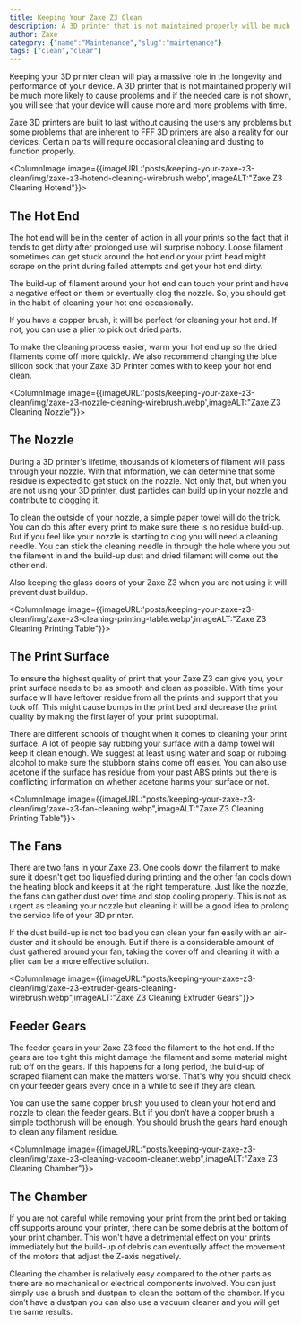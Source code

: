 ```yaml
---
title: Keeping Your Zaxe Z3 Clean
description: A 3D printer that is not maintained properly will be much more likely to cause problems and if the needed care is not shown, you will see that your device will cause more and more problems with time.
author: Zaxe
category: {"name":"Maintenance","slug":"maintenance"}
tags: ["clean","clear"]
---
```


Keeping your 3D printer clean will play a massive role in the longevity and performance of your device. A 3D printer that is not maintained properly will be much more likely to cause problems and if the needed care is not shown, you will see that your device will cause more and more problems with time.

Zaxe 3D printers are built to last without causing the users any problems but some problems that are inherent to FFF 3D printers are also a reality for our devices. Certain parts will require occasional cleaning and dusting to function properly.

<ColumnImage image={{imageURL:'posts/keeping-your-zaxe-z3-clean/img/zaxe-z3-hotend-cleaning-wirebrush.webp',imageALT:"Zaxe Z3 Cleaning Hotend"}}>
## The Hot End

The hot end will be in the center of action in all your prints so the fact that it tends to get dirty after prolonged use will surprise nobody. Loose filament sometimes can get stuck around the hot end or your print head might scrape on the print during failed attempts and get your hot end dirty.

The build-up of filament around your hot end can touch your print and have a negative effect on them or eventually clog the nozzle. So, you should get in the habit of cleaning your hot end occasionally.

If you have a copper brush, it will be perfect for cleaning your hot end. If not, you can use a plier to pick out dried parts.

To make the cleaning process easier, warm your hot end up so the dried filaments come off more quickly.  We also recommend changing the blue silicon sock that your Zaxe 3D Printer comes with to keep your hot end clean.
</ColumnImage>

<ColumnImage image={{imageURL:'posts/keeping-your-zaxe-z3-clean/img/zaxe-z3-nozzle-cleaning-wirebrush.webp',imageALT:"Zaxe Z3 Cleaning Nozzle"}}>
## The Nozzle

During a 3D printer's lifetime, thousands of kilometers of filament will pass through your nozzle. With that information, we can determine that some residue is expected to get stuck on the nozzle. Not only that, but when you are not using your 3D printer, dust particles can build up in your nozzle and contribute to clogging it.

To clean the outside of your nozzle, a simple paper towel will do the trick. You can do this after every print to make sure there is no residue build-up. But if you feel like your nozzle is starting to clog you will need a cleaning needle. You can stick the cleaning needle in through the hole where you put the filament in and the build-up dust and dried filament will come out the other end. 

Also keeping the glass doors of your Zaxe Z3 when you are not using it will prevent dust buildup. 
</ColumnImage>

<ColumnImage image={{imageURL:'posts/keeping-your-zaxe-z3-clean/img/zaxe-z3-cleaning-printing-table.webp',imageALT:"Zaxe Z3 Cleaning Printing Table"}}>
## The Print Surface

To ensure the highest quality of print that your Zaxe Z3 can give you, your print surface needs to be as smooth and clean as possible. With time your surface will have leftover residue from all the prints and support that you took off. This might cause bumps in the print bed and decrease the print quality by making the first layer of your print suboptimal.

There are different schools of thought when it comes to cleaning your print surface. A lot of people say rubbing your surface with a damp towel will keep it clean enough. We suggest at least using water and soap or rubbing alcohol to make sure the stubborn stains come off easier. You can also use acetone if the surface has residue from your past ABS prints but there is conflicting information on whether acetone harms your surface or not.
</ColumnImage>

<ColumnImage image={{imageURL:"posts/keeping-your-zaxe-z3-clean/img/zaxe-z3-fan-cleaning.webp",imageALT:"Zaxe Z3 Cleaning Printing Table"}}>
## The Fans

There are two fans in your Zaxe Z3. One cools down the filament to make sure it doesn't get too liquefied during printing and the other fan cools down the heating block and keeps it at the right temperature. Just like the nozzle, the fans can gather dust over time and stop cooling properly. This is not as urgent as cleaning your nozzle but cleaning it will be a good idea to prolong the service life of your 3D printer.

If the dust build-up is not too bad you can clean your fan easily with an air-duster and it should be enough. But if there is a considerable amount of dust gathered around your fan, taking the cover off and cleaning it with a plier can be a more effective solution.
</ColumnImage>

<ColumnImage image={{imageURL:"posts/keeping-your-zaxe-z3-clean/img/zaxe-z3-extruder-gears-cleaning-wirebrush.webp",imageALT:"Zaxe Z3 Cleaning Extruder Gears"}}>
## Feeder Gears

The feeder gears in your Zaxe Z3 feed the filament to the hot end. If the gears are too tight this might damage the filament and some material might rub off on the gears. If this happens for a long period, the build-up of scraped filament can make the matters worse. That's why you should check on your feeder gears every once in a while to see if they are clean.

You can use the same copper brush you used to clean your hot end and nozzle to clean the feeder gears. But if you don’t have a copper brush a simple toothbrush will be enough. You should brush the gears hard enough to clean any filament residue.
</ColumnImage>

<ColumnImage image={{imageURL:"posts/keeping-your-zaxe-z3-clean/img/zaxe-z3-cleaning-vacoom-cleaner.webp",imageALT:"Zaxe Z3 Cleaning Chamber"}}>
## The Chamber

If you are not careful while removing your print from the print bed or taking off supports around your printer, there can be some debris at the bottom of your print chamber. This won't have a detrimental effect on your prints immediately but the build-up of debris can eventually affect the movement of the motors that adjust the Z-axis negatively.

Cleaning the chamber is relatively easy compared to the other parts as there are no mechanical or electrical components involved. You can just simply use a brush and dustpan to clean the bottom of the chamber. If you don’t have a dustpan you can also use a vacuum cleaner and you will get the same results.
</ColumnImage>

